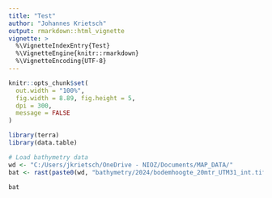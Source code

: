 ```yaml
---
title: "Test"
author: "Johannes Krietsch"
output: rmarkdown::html_vignette
vignette: >
  %\VignetteIndexEntry{Test}
  %\VignetteEngine{knitr::rmarkdown}
  %\VignetteEncoding{UTF-8}
---
```


```r
knitr::opts_chunk$set(
  out.width = "100%",
  fig.width = 8.89, fig.height = 5,
  dpi = 300,
  message = FALSE
)
```

```r
library(terra)
library(data.table)

# Load bathymetry data
wd <- "C:/Users/jkrietsch/OneDrive - NIOZ/Documents/MAP_DATA/"
bat <- rast(paste0(wd, "bathymetry/2024/bodemhoogte_20mtr_UTM31_int.tif"))

bat
```

